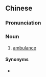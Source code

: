 {{also|救伤车}}
==Chinese==
{{zh-forms|s=救伤车}}

===Pronunciation===
{{zh-pron
|m=jiùshāngchē
|c=gau3 soeng1 ce1
|cat=n
}}

===Noun===
{{zh-noun}}

# {{lb|zh|chiefly|Cantonese}} [[ambulance]]

====Synonyms====
* {{zh-l|救護車}}